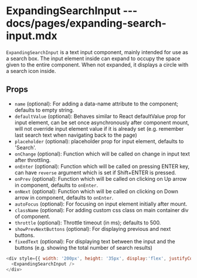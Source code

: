 # ExpandingSearchInput --- docs/pages/expanding-search-input.mdx

`ExpandingSearchInput` is a text input component, mainly intended for use as a search box. The input element inside can expand to occupy the space given to the entire component. When not expanded, it displays a circle with a search icon inside.

## Props

- `name` (optional): For adding a data-name attribute to the component; defaults to empty string.
- `defaultValue` (optional): Behaves similar to React defaultValue prop for input element, can be set once asynchronously after component mount, will not override input element value if it is already set (e.g. remember last search text when navigating back to the page)
- `placeholder` (optional): placeholder prop for input element, defaults to 'Search'.
- `onChange` (optional): Function which will be called on change in input text after throttling.
- `onEnter` (optional): Function which will be called on pressing ENTER key, can have `reverse` argument which is set if Shift+ENTER is pressed.
- `onPrev` (optional): Function which will be called on clicking on Up arrow in component, defaults to `onEnter`.
- `onNext` (optional): Function which will be called on clicking on Down arrow in component, defaults to `onEnter`.
- `autoFocus` (optional): For focusing on input element initially after mount.
- `className` (optional): For adding custom css class on main container div of component.
- `throttle` (optional): Throttle timeout (in ms); defaults to 500.
- `showPrevNextButtons` (optional): For displaying previous and next buttons.
- `fixedText` (optional): For displaying text between the input and the buttons (e.g. showing the total number of search results)

```js live=true
<div style={{ width: '200px', height: '35px', display:'flex', justifyContent: 'flex-end' }}>
  <ExpandingSearchInput />
</div>
```